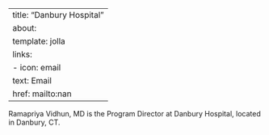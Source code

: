 
---
title: "Danbury Hospital"
about:
  template: jolla
  links:
    - icon: email
      text: Email
      href: mailto:nan
---

Ramapriya Vidhun, MD is the Program Director at Danbury Hospital, located in Danbury, CT. 
